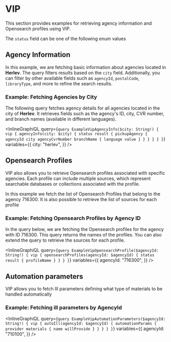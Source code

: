# VIP

This section provides examples for retrieving agency information and Opensearch profiles using VIP.

The `status` field can be one of the following enum values

<DescribeEnum name="VipResponseStatusEnum" />

## Agency Information

In this example, we are fetching basic information about agencies located in **Herlev**.
The query filters results based on the `city` field. Additionally, you can filter by other available
fields such as `agencyId`, `postalCode`, `libraryType`, and more to refine the search results.

### Example: Fetching Agencies by City

The following query fetches agency details for all agencies located in the city of **Herlev**.
It retrieves fields such as the agency's ID, city, CVR number, and branch names (available in different languages).

<InlineGraphiQL
  query={`query ExampleVipAgencyInfo($city: String!) {
  vip {
    agencyInfo(city: $city) {
      status
      result {
        pickupAgency {
          agencyId
          city
          agencyCvrNumber
          branchName {
            language
            value
          }
        }
      }
    }
  }
}`}
  variables={{
    city: "herlev",
  }}
/>

## Opensearch Profiles

VIP also allows you to retrieve Opensearch profiles associated with specific agencies.
Each profile can include multiple sources, which represent searchable databases or collections associated with the profile.

In this example we fetch the list of Opensearch Profiles that belong to the agency 716300.
It is also possible to retrieve the list of sources for each profile

### Example: Fetching Opensearch Profiles by Agency ID

In the query below, we are fetching the Opensearch profiles for the agency with ID 716300.
This query returns the names of the profiles. You can also extend the query to retrieve the sources for each profile.

<InlineGraphiQL
  query={`query ExampleVipOpensearchProfile($agencyId: String!) {
    vip {
    opensearchProfiles(agencyId: $agencyId) {
      status
      result {
        profileName
      }
    }
  }
}`}
  variables={{
    agencyId: "716300",
  }}
/>

## Automation parameters

VIP allows you to fetch Ill parameters defining what type of materials to be handled automatically

### Example: Fetching ill parameters by AgencyId

<InlineGraphiQL
	query={`query ExampleVipAutomationParameters($agencyId: String!) {
    vip {
    autoIll(agencyId: $agencyId) {
      automationParams {
        provider
        materials {
          name
          willProvide
        }
      }
    }
  }
}`}
	variables={{
		agencyId: "710100",
	}}
/>
